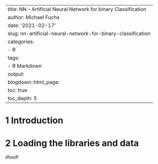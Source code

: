 ---
title: NN – Artificial Neural Network for binary Classification
author: Michael Fuchs
date: '2021-02-17'
slug: nn-artificial-neural-network-for-binary-classification
categories:
  - R
tags:
  - R Markdown
output:
  blogdown::html_page:
    toc: true
    toc_depth: 5
--


# 1 Introduction






# 2 Loading the libraries and data




dfasdf


